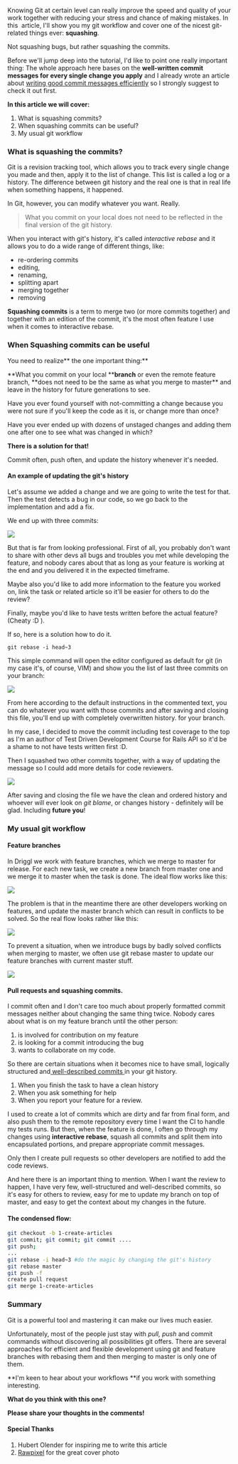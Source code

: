 Knowing Git at certain level can really improve the speed and quality of your work together with reducing your stress and chance of making mistakes. In this  article, I'll show you my git workflow and cover one of the nicest git-related things ever: **squashing**.

Not squashing bugs, but rather squashing the commits.

Before we'll jump deep into the tutorial, I'd like to point one really important thing: The whole approach here bases on the **well-written commit messages for every single change you apply** and I already wrote an article about [writing good commit messages efficiently](https://driggl.com/blog/how-to-write-professional-commits-efficiently) so I strongly suggest to check it out first.

**In this article we will cover:**

1.  What is squashing commits?
2.  When squashing commits can be useful?
3.  My usual git workflow

### What is squashing the commits?

Git is a revision tracking tool, which allows you to track every single change you made and then, apply it to the list of change. This list is called a log or a history. The difference between git history and the real one is that in real life when something happens, it happened.

In Git, however, you can modify whatever you want. Really.

> What you commit on your local does not need to be reflected in the final version of the git history.

When you interact with git's history, it's called _interactive rebase_ and it allows you to do a wide range of different things, like:

- re-ordering commits
- editing,
- renaming,
- splitting apart
- merging together
- removing

**Squashing commits** is a term to merge two (or more commits together) and together with an edition of the commit, it's the most often feature I use when it comes to interactive rebase.

### When Squashing commits can be useful

You need to realize** the one important thing:**

**What you commit on your local \*\***branch** or even the remote feature branch, **does not need to be the same as what you merge to master\*\* and leave in the history for future generations to see.

Have you ever found yourself with not-committing a change because you were not sure if you'll keep the code as it is, or change more than once?

Have you ever ended up with dozens of unstaged changes and adding them one after one to see what was changed in which?

**There is a solution for that!**

Commit often, push often, and update the history whenever it's needed.

#### An example of updating the git's history

Let's assume we added a change and we are going to write the test for that. Then the test detects a bug in our code, so we go back to the implementation and add a fix.

We end up with three commits:

![](https://driggl-prod.s3.amazonaws.com/media/project/e4bd6bca-6540-45d5-a89f-43f2dfd43f81/media_upload/a11e50c9-fd1d-48a9-b80e-cb05962e427c/media_file/blog_commit-list-dirty.png)

But that is far from looking professional. First of all, you probably don't want to share with other devs all bugs and troubles you met while developing the feature, and nobody cares about that as long as your feature is working at the end and you delivered it in the expected timeframe.

Maybe also you'd like to add more information to the feature you worked on, link the task or related article so it'll be easier for others to do the review?

Finally, maybe you'd like to have tests written before the actual feature? (Cheaty :D ).

If so, here is a solution how to do it.

    git rebase -i head~3

This simple command will open the editor configured as default for git (in my case it's, of course, VIM) and show you the list of last three commits on your branch:

![](https://driggl-prod.s3.amazonaws.com/media/project/e4bd6bca-6540-45d5-a89f-43f2dfd43f81/media_upload/e37f7681-2b2b-4898-b198-fa96b2c7df2c/media_file/blog_interactive-rebase-editor.png)

From here according to the default instructions in the commented text, you can do whatever you want with those commits and after saving and closing this file, you'll end up with completely overwritten history. for your branch.

In my case, I decided to move the commit including test coverage to the top as I'm an author of Test Driven Development Course for Rails API so it'd be a shame to not have tests written first :D.

Then I squashed two other commits together, with a way of updating the message so I could add more details for code reviewers.

![](https://driggl-prod.s3.amazonaws.com/media/project/e4bd6bca-6540-45d5-a89f-43f2dfd43f81/media_upload/ce48b3bf-68d0-4972-ab7b-f91603ef8153/media_file/blog_updated-history-editor.png)

After saving and closing the file we have the clean and ordered history and whoever will ever look on _git blame_, or changes history - definitely will be glad. Including **future you**!

### My usual git workflow

#### Feature branches

In Driggl we work with feature branches, which we merge to master for release. For each new task, we create a new branch from master one and we merge it to master when the task is done. The ideal flow works like this:

![](https://driggl-prod.s3.amazonaws.com/media/project/e4bd6bca-6540-45d5-a89f-43f2dfd43f81/media_upload/f6142686-691d-45ff-a94e-10155a7f5747/media_file/blog_ideal-git-flow.png)

The problem is that in the meantime there are other developers working on features, and update the master branch which can result in conflicts to be solved. So the real flow looks rather like this:

![](https://driggl-prod.s3.amazonaws.com/media/project/e4bd6bca-6540-45d5-a89f-43f2dfd43f81/media_upload/74624866-4eef-439b-8c22-a98c092f0527/media_file/blog_1544566003497.png)

To prevent a situation, when we introduce bugs by badly solved conflicts when merging to master, we often use git rebase master to update our feature branches with current master stuff.

![](https://driggl-prod.s3.amazonaws.com/media/project/e4bd6bca-6540-45d5-a89f-43f2dfd43f81/media_upload/d6a85e0c-c4d6-4cd0-82db-7eb7a9d8ea13/media_file/blog_1544565955534.png)

#### Pull requests and squashing commits.

I commit often and I don't care too much about properly formatted commit messages neither about changing the same thing twice. Nobody cares about what is on my feature branch until the other person:

1.  is involved for contribution on my feature
2.  is looking for a commit introducing the bug
3.  wants to collaborate on my code.

So there are certain situations when it becomes nice to have small, logically structured and[ well-described commits ](https://driggl.com/blog/how-to-write-professional-commits-efficiently)in your git history.

1.  When you finish the task to have a clean history
2.  When you ask something for help
3.  When you report your feature for a review.

I used to create a lot of commits which are dirty and far from final form, and also push them to the remote repository every time I want the CI to handle my tests runs. But then, when the feature is done, I often go through my changes using **interactive rebase**, squash all commits and split them into encapsulated portions, and prepare appropriate commit messages.

Only then I create pull requests so other developers are notified to add the code reviews.

And here there is an important thing to mention. When I want the review to happen, I have very few, well-structured and well-described commits, so it's easy for others to review, easy for me to update my branch on top of master, and easy to get the context about my changes in the future.

#### The condensed flow:

```bash
git checkout -b 1-create-articles
git commit; git commit; git commit ....
git push;
...
git rebase -i head~3 #do the magic by changing the git's history
git rebase master
git push -f
create pull request
git merge 1-create-articles
```

### Summary

Git is a powerful tool and mastering it can make our lives much easier.

Unfortunately, most of the people just stay with _pull, push_ and commit commands without discovering all possibilities git offers. There are several approaches for efficient and flexible development using git and feature branches with rebasing them and then merging to master is only one of them.

**I'm keen to hear about your workflows **if you work with something interesting.

**What do you think with this one?**

**Please share your thoughts in the comments!**

#### Special Thanks

1.  Hubert Olender for inspiring me to write this article
2.  [Rawpixel](https://unsplash.com/@rawpixel) for the great cover photo
